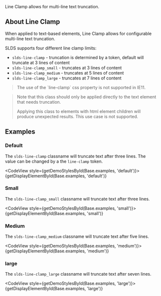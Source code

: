 
<div className="doc lead">
  Line Clamp allows for multi-line text truncation.
</div>

## About Line Clamp

When applied to text-based elements, Line Clamp allows for configurable multi-line text truncation.

SLDS supports four different line clamp limits:

- `slds-line-clamp` - truncation is determined by a token, default will truncate at 3 lines of content
- `slds-line-clamp_small` - truncates at 3 lines of content
- `slds-line-clamp_medium` - truncates at 5 lines of content
- `slds-line-clamp_large` - truncates at 7 lines of content

<Blockquote type="warning" header="IE11 Not Supported">
  <p>The use of the `line-clamp` css property is not supported in IE11.</p>
</Blockquote>

<Blockquote type="warning" header="Not Supported on Container Elements">
  <p>
    Note that this class should only be applied directly to the text element
    that needs truncation.
  </p>
  <p>
    Applying this class to elements with html element children will produce
    unexpected results. This use case is not supported.
  </p>
</Blockquote>

## Examples

### Default

The `slds-line-clamp` classname will truncate text after three lines. The value can be changed by a the `line-clamp` token.

<CodeView style={getDemoStylesById(Base.examples, 'default')}>
  {getDisplayElementById(Base.examples, 'default')}
</CodeView>

### Small

The `slds-line-clamp_small` classname will truncate text after three lines.

<CodeView style={getDemoStylesById(Base.examples, 'small')}>
  {getDisplayElementById(Base.examples, 'small')}
</CodeView>

### Medium

The `slds-line-clamp_medium` classname will truncate text after five lines.

<CodeView style={getDemoStylesById(Base.examples, 'medium')}>
  {getDisplayElementById(Base.examples, 'medium')}
</CodeView>

### large

The `slds-line-clamp_large` classname will truncate text after seven lines.

<CodeView style={getDemoStylesById(Base.examples, 'large')}>
  {getDisplayElementById(Base.examples, 'large')}
</CodeView>
